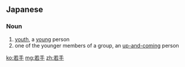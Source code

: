 ==Japanese==
{{ja-kanjitab|わか|て|yomi=kun}}

===Noun===
{{ja-noun|わかて}}

# [[youth]], a [[young]] person
# one of the younger members of a group, an [[up-and-coming]] person

[[ko:若手]]
[[mg:若手]]
[[zh:若手]]